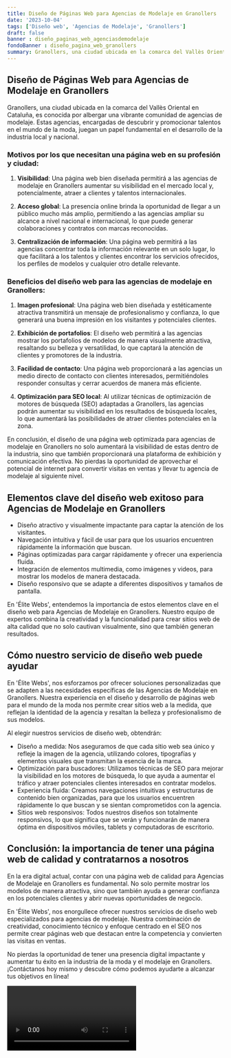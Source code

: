 ```yaml
---
title: Diseño de Páginas Web para Agencias de Modelaje en Granollers
date: '2023-10-04'
tags: ['Diseño web', 'Agencias de Modelaje', 'Granollers']
draft: false
banner : diseño_paginas_web_agenciasdemodelaje
fondoBanner : diseño_pagina_web_granollers
summary: Granollers, una ciudad ubicada en la comarca del Vallès Oriental en Cataluña, es conocida por albergar una vibrante comunidad de agencias de modelaje. Estas agencias, encargadas de descubrir y promocionar talentos en el mundo de la moda, juegan un papel fundamental en el desarrollo de la industria local y nacional.
---
```


## Diseño de Páginas Web para Agencias de Modelaje en Granollers

Granollers, una ciudad ubicada en la comarca del Vallès Oriental en Cataluña, es conocida por albergar una vibrante comunidad de agencias de modelaje. Estas agencias, encargadas de descubrir y promocionar talentos en el mundo de la moda, juegan un papel fundamental en el desarrollo de la industria local y nacional.

### Motivos por los que necesitan una página web en su profesión y ciudad:

1. **Visibilidad**: Una página web bien diseñada permitirá a las agencias de modelaje en Granollers aumentar su visibilidad en el mercado local y, potencialmente, atraer a clientes y talentos internacionales.

2. **Acceso global**: La presencia online brinda la oportunidad de llegar a un público mucho más amplio, permitiendo a las agencias ampliar su alcance a nivel nacional e internacional, lo que puede generar colaboraciones y contratos con marcas reconocidas.

3. **Centralización de información**: Una página web permitirá a las agencias concentrar toda la información relevante en un solo lugar, lo que facilitará a los talentos y clientes encontrar los servicios ofrecidos, los perfiles de modelos y cualquier otro detalle relevante.

### Beneficios del diseño web para las agencias de modelaje en Granollers:

1. **Imagen profesional**: Una página web bien diseñada y estéticamente atractiva transmitirá un mensaje de profesionalismo y confianza, lo que generará una buena impresión en los visitantes y potenciales clientes.

2. **Exhibición de portafolios**: El diseño web permitirá a las agencias mostrar los portafolios de modelos de manera visualmente atractiva, resaltando su belleza y versatilidad, lo que captará la atención de clientes y promotores de la industria.

3. **Facilidad de contacto**: Una página web proporcionará a las agencias un medio directo de contacto con clientes interesados, permitiéndoles responder consultas y cerrar acuerdos de manera más eficiente.

4. **Optimización para SEO local**: Al utilizar técnicas de optimización de motores de búsqueda (SEO) adaptadas a Granollers, las agencias podrán aumentar su visibilidad en los resultados de búsqueda locales, lo que aumentará las posibilidades de atraer clientes potenciales en la zona.

En conclusión, el diseño de una página web optimizada para agencias de modelaje en Granollers no solo aumentará la visibilidad de estas dentro de la industria, sino que también proporcionará una plataforma de exhibición y comunicación efectiva. No pierdas la oportunidad de aprovechar el potencial de internet para convertir visitas en ventas y llevar tu agencia de modelaje al siguiente nivel.

<GifSeo />

<Cta />

## Elementos clave del diseño web exitoso para Agencias de Modelaje en Granollers

- Diseño atractivo y visualmente impactante para captar la atención de los visitantes.
- Navegación intuitiva y fácil de usar para que los usuarios encuentren rápidamente la información que buscan.
- Páginas optimizadas para cargar rápidamente y ofrecer una experiencia fluida.
- Integración de elementos multimedia, como imágenes y videos, para mostrar los modelos de manera destacada.
- Diseño responsivo que se adapte a diferentes dispositivos y tamaños de pantalla.

En 'Élite Webs', entendemos la importancia de estos elementos clave en el diseño web para Agencias de Modelaje en Granollers. Nuestro equipo de expertos combina la creatividad y la funcionalidad para crear sitios web de alta calidad que no solo cautivan visualmente, sino que también generan resultados.

## Cómo nuestro servicio de diseño web puede ayudar

En 'Élite Webs', nos esforzamos por ofrecer soluciones personalizadas que se adapten a las necesidades específicas de las Agencias de Modelaje en Granollers. Nuestra experiencia en el diseño y desarrollo de páginas web para el mundo de la moda nos permite crear sitios web a la medida, que reflejan la identidad de la agencia y resaltan la belleza y profesionalismo de sus modelos.

Al elegir nuestros servicios de diseño web, obtendrán:

- Diseño a medida: Nos aseguramos de que cada sitio web sea único y refleje la imagen de la agencia, utilizando colores, tipografías y elementos visuales que transmitan la esencia de la marca.
- Optimización para buscadores: Utilizamos técnicas de SEO para mejorar la visibilidad en los motores de búsqueda, lo que ayuda a aumentar el tráfico y atraer potenciales clientes interesados en contratar modelos.
- Experiencia fluida: Creamos navegaciones intuitivas y estructuras de contenido bien organizadas, para que los usuarios encuentren rápidamente lo que buscan y se sientan comprometidos con la agencia.
- Sitios web responsivos: Todos nuestros diseños son totalmente responsivos, lo que significa que se verán y funcionarán de manera óptima en dispositivos móviles, tablets y computadoras de escritorio.

## Conclusión: la importancia de tener una página web de calidad y contratarnos a nosotros

En la era digital actual, contar con una página web de calidad para Agencias de Modelaje en Granollers es fundamental. No solo permite mostrar los modelos de manera atractiva, sino que también ayuda a generar confianza en los potenciales clientes y abrir nuevas oportunidades de negocio.

En 'Élite Webs', nos enorgullece ofrecer nuestros servicios de diseño web especializados para agencias de modelaje. Nuestra combinación de creatividad, conocimiento técnico y enfoque centrado en el SEO nos permite crear páginas web que destacan entre la competencia y convierten las visitas en ventas.

No pierdas la oportunidad de tener una presencia digital impactante y aumentar tu éxito en la industria de la moda y el modelaje en Granollers. ¡Contáctanos hoy mismo y descubre cómo podemos ayudarte a alcanzar tus objetivos en línea!

<Video />

<CtaBot job='Agencias de Modelaje' city='Granollers'/>

<Gmaps query='Granollers+españa+maps' />